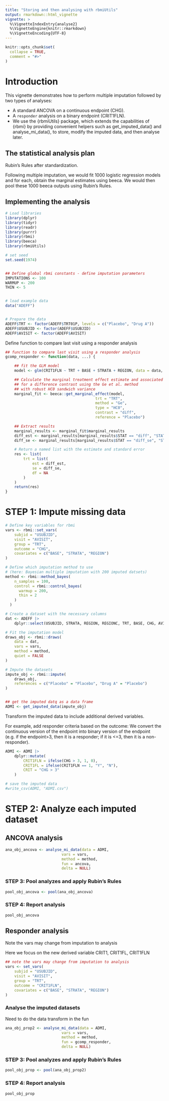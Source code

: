 ```yaml
---
title: "Storing and then analysing with rbmiUtils"
output: rmarkdown::html_vignette
vignette: >
  %\VignetteIndexEntry{analyse2}
  %\VignetteEngine{knitr::rmarkdown}
  %\VignetteEncoding{UTF-8}
---
```



```r
knitr::opts_chunk$set(
  collapse = TRUE,
  comment = "#>"
)
```

# Introduction

This vignette demonstrates how to perform multiple imputation followed by two types of analyses:

- A standard ANCOVA on a continuous endpoint (CHG).
- A `responder` analysis on a binary endpoint (CRIT1FLN).
- We use the {rbmiUtils} package, which extends the capabilities of {rbmi} by providing convenient helpers such as get_imputed_data() and analyse_mi_data(), to store, modify the imputed data, and then analyse later. 


## The statistical analysis plan

Rubin’s Rules after standardization. 

Following multiple imputation, we would fit 1000 logistic regression models and for each, obtain the marginal estimates using beeca. We would then pool these 1000 beeca outputs using Rubin’s Rules.

## Implementing the analysis

```r

# Load libraries
library(dplyr)
library(tidyr)
library(readr)
library(purrr)
library(rbmi)
library(beeca)
library(rbmiUtils)

# set seed 
set.seed(1974)


## Define global rbmi constants - define imputation parameters
IMPUTATIONS <- 100
WARMUP <- 200
THIN <- 5


# load example data
data("ADEFF")


# Prepare the data
ADEFF$TRT <- factor(ADEFF$TRT01P, levels = c("Placebo", "Drug A"))
ADEFF$USUBJID <- factor(ADEFF$USUBJID)
ADEFF$AVISIT <- factor(ADEFF$AVISIT)
```

Define function to compare last visit using a responder analysis

```r
## function to compare last visit using a responder analysis
gcomp_responder <- function(data, ...) {

    ## fit the GLM model
    model <- glm(CRIT1FLN ~ TRT + BASE + STRATA + REGION, data = data, family = binomial)

    ## Calculate the marginal treatment effect estimate and associated variance
    ## for a difference contrast using the Ge et al. method
    ## with robust HC0 sandwich variance
    marginal_fit <- beeca::get_marginal_effect(model,
                                        trt = "TRT",
                                        method = "Ge",
                                        type = "HC0",
                                        contrast = "diff",
                                        reference = "Placebo")

    ## Extract results
    marginal_results <- marginal_fit$marginal_results
    diff_est <- marginal_results[marginal_results$STAT == "diff", "STATVAL"][[1]]
    diff_se <- marginal_results[marginal_results$STAT == "diff_se", "STATVAL"][[1]]

    # Return a named list with the estimate and standard error
    res <- list(
        trt = list(
            est = diff_est,
            se = diff_se,
            df = NA
        )
    )
    return(res)
}

```

# STEP 1: Impute missing data


```r
# Define key variables for rbmi
vars <- rbmi::set_vars(
    subjid = "USUBJID",
    visit = "AVISIT",
    group = "TRT",
    outcome = "CHG",
    covariates = c("BASE", "STRATA", "REGION")
)

# Define which imputation method to use 
# (here: Bayesian multiple imputation with 200 imputed datsets)
method <- rbmi::method_bayes(
    n_samples = 100,
    control = rbmi::control_bayes(
      warmup = 200,
      thin = 2
    )
  )

# Create a dataset with the necessary columns
dat <- ADEFF |>
    dplyr::select(USUBJID, STRATA, REGION, REGIONC, TRT, BASE, CHG, AVISIT)

# Fit the imputation model
draws_obj <- rbmi::draws(
    data = dat,
    vars = vars,
    method = method,
    quiet = FALSE
)

# Impute the datasets
impute_obj <- rbmi::impute(
    draws_obj,
    references = c("Placebo" = "Placebo", "Drug A" = "Placebo")
)


## get the imputed datq as a data frame
ADMI <- get_imputed_data(impute_obj)
```


Transform the imputed data to include additional derived variables. 

For example, add responder criteria based on the outcome: We convert the 
continuous version of the endpoint into binary version of the endpoint 
(e.g. if the endpoint>3, then it is a responder; if it is <=3, then it 
is a non-responder).


```r
ADMI <- ADMI |>
    dplyr::mutate(
        CRIT1FLN = ifelse(CHG > 3, 1, 0), 
        CRIT1FL = ifelse(CRIT1FLN == 1, "Y", "N"),
        CRIT = "CHG > 3"
    )

# save the imputed data
#write_csv(ADMI, "ADMI.csv")

```



# STEP 2: Analyze each imputed dataset

## ANCOVA analysis

```r
ana_obj_ancova <- analyse_mi_data(data = ADMI,
                         vars = vars,
                         method = method,
                         fun = ancova,
                         delta = NULL)
```


### STEP 3: Pool analyzes and apply Rubin's Rules

```r
pool_obj_ancova <- pool(ana_obj_ancova)
```

### STEP 4: Report analysis

```r
pool_obj_ancova
```


## Responder analysis 

Note the vars may change from imputation to analysis

Here we focus on the new derived variable CRIT1, CRIT1FL, CRIT1FLN 

```r

## note the vars may change from imputation to analysis
vars <- set_vars(
    subjid = "USUBJID",
    visit = "AVISIT",
    group = "TRT",
    outcome = "CRIT1FLN",
    covariates = c("BASE", "STRATA", "REGION")
)
```

### Analyse the imputed datasets

Need to do the data transform in the fun

```r
ana_obj_prop2 <- analyse_mi_data(data = ADMI,
                         vars = vars,
                         method = method,
                         fun = gcomp_responder,
                         delta = NULL)
```


### STEP 3: Pool analyzes and apply Rubin's Rules

```r
pool_obj_prop <- pool(ana_obj_prop2)
```

### STEP 4: Report analysis

```r
pool_obj_prop
```
